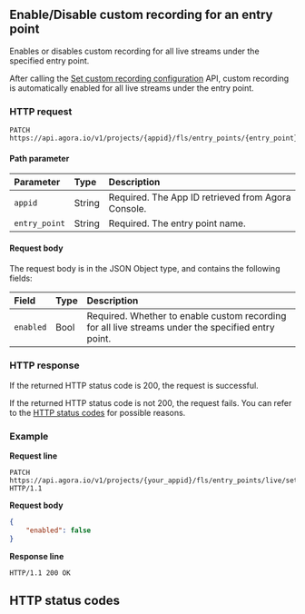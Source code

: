 
## Enable/Disable custom recording for an entry point

Enables or disables custom recording for all live streams under the specified entry point.

<Admonition type="info">After calling the [Set custom recording configuration](configuration) API, custom recording is automatically enabled for all live streams under the entry point.</Admonition>

### HTTP request

```shellscript
PATCH https://api.agora.io/v1/projects/{appid}/fls/entry_points/{entry_point}/settings/record/custom/auto
```

#### Path parameter

| Parameter | Type | Description |
| :------------ | :----- | :----------------------------------- |
| `appid` | String | Required. The App ID retrieved from Agora Console. |
| `entry_point` | String | Required. The entry point name. |

#### Request body

The request body is in the JSON Object type, and contains the following fields:

| Field | Type | Description |
| :-------- | :--- | :--------------------------------------------------- |
| `enabled` | Bool | Required. Whether to enable custom recording for all live streams under the specified entry point. |

### HTTP response

If the returned HTTP status code is 200, the request is successful.

If the returned HTTP status code is not 200, the request fails. You can refer to the [HTTP status codes](#http-code) for possible reasons.

### Example

**Request line**

```shellscript
PATCH https://api.agora.io/v1/projects/{your_appid}/fls/entry_points/live/settings/record/custom/auto HTTP/1.1
```

**Request body**

```json
{
    "enabled": false
}
```

**Response line**

```shellscript
HTTP/1.1 200 OK
```

<a name="http-code"></a>
## HTTP status codes

<StatusCode />